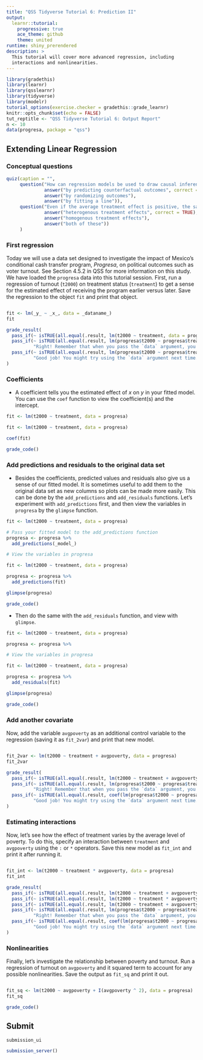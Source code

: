 ```yaml
---
title: "QSS Tidyverse Tutorial 6: Prediction II"
output:
  learnr::tutorial:
    progressive: true
    ace_theme: github
    theme: united
runtime: shiny_prerendered
description: >
  This tutorial will cover more advanced regression, including
  interactions and nonlinearities.
---
```


```r
library(gradethis)
library(learnr)
library(qsslearnr)
library(tidyverse)
library(modelr)
tutorial_options(exercise.checker = gradethis::grade_learnr)
knitr::opts_chunk$set(echo = FALSE)
tut_reptitle <- "QSS Tidyverse Tutorial 6: Output Report"
n <- 10
data(progresa, package = "qss")
```

## Extending Linear Regression


### Conceptual questions

```r
quiz(caption = "",
     question("How can regression models be used to draw causal inference?",
              answer("by predicting counterfactual outcomes", correct = TRUE),
              answer("by randomizing outcomes"),
              answer("by fitting a line")),
     question("Even if the average treatment effect is positive, the same treatment may not affect everyone in the positive direction. This is an example of:",
              answer("heterogenous treatment effects", correct = TRUE),
              answer("homogenous treatment effects"),
              answer("both of these"))
     )
```


### First regression

Today we will use a data set designed to investigate the impact of Mexico's conditional cash transfer program, _Progresa_, on political outcomes such as voter turnout. See Section 4.5.2 in QSS for more information on this study. We have loaded the `progresa` data into this tutorial session. First, run a regression of turnout (`t2000`) on treatment status (`treatment`) to get a sense for the estimated effect of receiving the program earlier versus later. Save the regression to the object `fit` and print that object.

```r


```

```r
fit <- lm(_y_ ~ _x_, data = _dataname_)
fit
```

```r
grade_result(
  pass_if(~ isTRUE(all.equal(.result, lm(t2000 ~ treatment, data = progresa)))),
  pass_if(~ isTRUE(all.equal(.result, lm(progresa$t2000 ~ progresa$treatment, data = progresa))),
          "Right! Remember that when you pass the `data` argument, you don't need to explicitly refer to the data frame in the formula."),
  pass_if(~ isTRUE(all.equal(.result, lm(progresa$t2000 ~ progresa$treatment))),
          "Good job! You might try using the `data` argument next time.")
)
```

### Coefficients

- A coefficient tells you the estimated effect of $x$ on $y$ in your fitted model. You can use the `coef` function to view the coefficient(s) and the intercept. 

```r
fit <- lm(t2000 ~ treatment, data = progresa)
```

```r
fit <- lm(t2000 ~ treatment, data = progresa)

coef(fit)
```

```r
grade_code()
```


### Add predictions and residuals to the original data set
- Besides the coefficients, predicted values and residuals also give us a sense of our fitted model. It is sometimes useful to add them to the original data set as new columns so plots can be made more easily. This can be done by the `add_predictions` and `add_residuals` functions. Let's experiment with `add_predictions` first, and then view the variables in `progresa` by the `glimpse` function.

```r
fit <- lm(t2000 ~ treatment, data = progresa)

# Pass your fitted model to the add_predictions function
progresa <- progresa %>%
  add_predictions(_model_) 

# View the variables in progresa 

```

```r
fit <- lm(t2000 ~ treatment, data = progresa)

progresa <- progresa %>%
  add_predictions(fit) 

glimpse(progresa)
```

```r
grade_code()
```

- Then do the same with the `add_residuals` function, and view with `glimpse`.

```r
fit <- lm(t2000 ~ treatment, data = progresa)

progresa <- progresa %>%

# View the variables in progresa 

```

```r
fit <- lm(t2000 ~ treatment, data = progresa)

progresa <- progresa %>%
  add_residuals(fit)

glimpse(progresa)
```

```r
grade_code()
```


### Add another covariate

Now, add the variable `avgpoverty` as an additional control variable to the regression (saving it as `fit_2var`) and print that new model.

```r


```

```r
fit_2var <- lm(t2000 ~ treatment + avgpoverty, data = progresa)
fit_2var
```

```r
grade_result(
  pass_if(~ isTRUE(all.equal(.result, lm(t2000 ~ treatment + avgpoverty, data = progresa)))),
  pass_if(~ isTRUE(all.equal(.result, lm(progresa$t2000 ~ progresa$treatment + progresa$avgpoverty, data = progresa))),
          "Right! Remember that when you pass the `data` argument, you don't need to explicitly refer to the data frame in the formula."),
  pass_if(~ isTRUE(all.equal(.result, coef(lm(progresa$t2000 ~ progresa$treatment + progresa$avgpoverty)))),
          "Good job! You might try using the `data` argument next time.")
)
```

### Estimating interactions

Now, let's see how the effect of treatment varies by the average level of poverty. To do this, specify an interaction between `treatment` and `avgpoverty` using the `:` or `*` operators. Save this new model as `fit_int` and print it after running it.

```r

```

```r
fit_int <- lm(t2000 ~ treatment * avgpoverty, data = progresa)
fit_int
```

```r
grade_result(
  pass_if(~ isTRUE(all.equal(.result, lm(t2000 ~ treatment + avgpoverty +  treatment:avgpoverty, data = progresa)))),
  pass_if(~ isTRUE(all.equal(.result, lm(t2000 ~ treatment * avgpoverty, data = progresa)))),
  pass_if(~ isTRUE(all.equal(.result, lm(t2000 ~ treatment + avgpoverty + treatment * avgpoverty, data = progresa)))),
  pass_if(~ isTRUE(all.equal(.result, lm(progresa$t2000 ~ progresa$treatment * progresa$avgpoverty, data = progresa))),
          "Right! Remember that when you pass the `data` argument, you don't need to explicitly refer to the data frame in the formula."),
  pass_if(~ isTRUE(all.equal(.result, coef(lm(progresa$t2000 ~ progresa$treatment * progresa$avgpoverty)))),
          "Good job! You might try using the `data` argument next time.")
)
```


### Nonlinearities

Finally, let's investigate the relationship between poverty and turnout. Run a regression of turnout on `avgpoverty` and it squared term to account for any possible nonlinearities. Save the output as `fit_sq` and print it out.

```r

```

```r
fit_sq <- lm(t2000 ~ avgpoverty + I(avgpoverty ^ 2), data = progresa)
fit_sq
```

```r
grade_code()
```

## Submit

```r
submission_ui
```

```r
submission_server()
```

